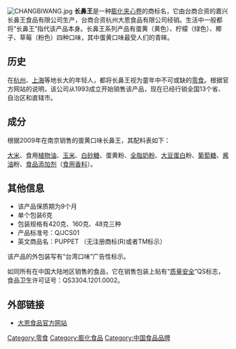 {{unreferenced|time=2013-03-17T14:11:35+00:00}}
[[File:CHANGBIWANG.jpg|thumb]]
'''长鼻王'''是一种[[膨化夹心卷|膨化夹心卷]]的商标名，它由台商合资的嘉兴长鼻王食品有限公司生产，台商合资杭州大恩食品有限公司经销。生活中一般都将“长鼻王”指代该产品本身。长鼻王系列产品有蛋黄（黄色）、柠檬（绿色）、椰子、草莓（粉色）四种口味，其中蛋黄口味最受人们的青睐。

== 历史 ==
在[[杭州|杭州]]、[[上海|上海]]等地长大的年轻人，都将长鼻王视为童年中不可或缺的[[零食|零食]]。根据官方网站的说明，该公司从1993成立开始销售该产品，现在已经行销全国13个省、自治区和直辖市。

== 成分 ==
根据2009年在南京销售的蛋黄口味长鼻王，其配料表如下：

[[大米|大米]]、食用[[植物油|植物油]]、[[玉米|玉米]]、[[白砂糖|白砂糖]]、蛋黄粉、[[全脂奶粉|全脂奶粉]]、[[大豆蛋白|大豆蛋白]]粉、[[葡萄糖|葡萄糖]]、[[酱油|酱油]]粉、[[食品添加剂|食品添加剂]]（[[食用香料|食用香料]]）。

== 其他信息 ==
* 该产品保质期为9个月
* 单个包装6克
* 包装规格有420克、160克、48克三种
* 产品标准号：Q/JCS01
* 英文商品名：PUPPET （无注册商标(R)或者TM标示）

该产品的外包装写有“台湾口味”广告性标示。

如同所有在中国大陆地区销售的食品，它在销售包装上贴有“[[质量安全|质量安全]]”QS标志，食品卫生许可证号：QS3304.1201.0002。

== 外部链接 ==
*[http://www.daen.cn/ 大恩食品官方网站]

[[Category:零食|Category:零食]]
[[Category:膨化食品|Category:膨化食品]]
[[Category:中国食品品牌|Category:中国食品品牌]]